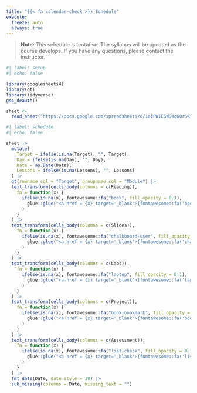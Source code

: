 ```yaml
---
title: "{{< fa calendar-check >}} Schedule"
execute:
  freeze: auto
  always: true
---
```


<!-- EDIT: the google sheet to update data
https://docs.google.com/spreadsheets/d/1aiPWIESWSkqGQrSksIWGgEniF6Mc4QPnWuwhNvqsH58/edit?usp=sharing
-->

> **Note:** This schedule is tentative. The syllabus will be updated as the course develops. If you have any questions, please contact the instructor.

```r
#| label: setup
#| echo: false

library(googlesheets4)
library(gt)
library(tidyverse)
gs4_deauth()

sheet <-
  read_sheet("https://docs.google.com/spreadsheets/d/1aiPWIESWSkqGQrSksIWGgEniF6Mc4QPnWuwhNvqsH58/edit?usp=sharing")
```

```r
#| label: schedule
#| echo: false

sheet |>
  mutate(
    Target = ifelse(is.na(Target), "", Target),
    Day = ifelse(is.na(Day), "", Day),
    Date = as.Date(Date),
    Lessons = ifelse(is.na(Lessons), "", Lessons)
  ) |>
  gt(rowname_col = "Target", groupname_col = "Module") |>
  text_transform(cells_body(columns = c(Reading)),
    fn = function(x) {
      ifelse(is.na(x), fontawesome::fa("book", fill_opacity = 0.1),
        glue::glue("<a href = {x} target='_blank'>{fontawesome::fa('book')}</a>")
      )
    }
  ) |>
  text_transform(cells_body(columns = c(Slides)),
    fn = function(x) {
      ifelse(is.na(x), fontawesome::fa("chalkboard-user", fill_opacity = 0.1),
        glue::glue("<a href = {x} target='_blank'>{fontawesome::fa('chalkboard-user')}</a>")
      )
    }
  ) |>
  text_transform(cells_body(columns = c(Labs)),
    fn = function(x) {
      ifelse(is.na(x), fontawesome::fa("laptop", fill_opacity = 0.1),
        glue::glue("<a href = {x} target='_blank'>{fontawesome::fa('laptop')}</a>")
      )
    }
  ) |>
  text_transform(cells_body(columns = c(Project)),
    fn = function(x) {
      ifelse(is.na(x), fontawesome::fa("book-bookmark", fill_opacity = 0.1),
        glue::glue("<a href = {x} target='_blank'>{fontawesome::fa('book-bookmark')}</a>")
      )
    }
  ) |>
  text_transform(cells_body(columns = c(Assessment)),
    fn = function(x) {
      ifelse(is.na(x), fontawesome::fa("list-check", fill_opacity = 0.1),
        glue::glue("<a href = {x} target='_blank'>{fontawesome::fa('list-check')}</a>")
      )
    }
  ) |>
  fmt_date(Date, date_style = 30) |>
  sub_missing(columns = Date, missing_text = "")
```
